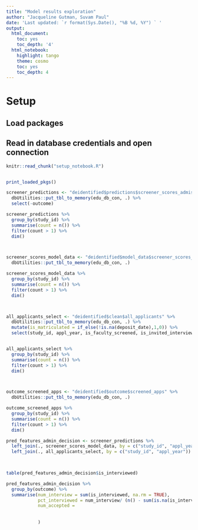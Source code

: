 ```yaml
---
title: "Model results exploration"
author: "Jacqueline Gutman, Suvam Paul"
date: 'Last updated: `r format(Sys.Date(), "%B %d, %Y") ` '
output:
  html_document:
    toc: yes
    toc_depth: '4'
  html_notebook:
    highlight: tango
    theme: cosmo
    toc: yes
    toc_depth: 4
---
```


# Setup
## Load packages
## Read in database credentials and open connection

```r
knitr::read_chunk("setup_notebook.R")
```

```r
```

```r
print_loaded_pkgs()
```


```r


screener_predictions <- "deidentified$predictions$screener_scores_admissions" %>% 
  dbUtilities::put_tbl_to_memory(edu_db_con, .) %>% 
  select(-outcome)

screener_predictions %>% 
  group_by(study_id) %>% 
  summarise(count = n()) %>% 
  filter(count > 1) %>% 
  dim()



screener_scores_model_data <- "deidentified$model_data$screener_scores_admissions" %>% 
  dbUtilities::put_tbl_to_memory(edu_db_con, .)

screener_scores_model_data %>% 
  group_by(study_id) %>% 
  summarise(count = n()) %>% 
  filter(count > 1) %>% 
  dim()



all_applicants_select <- "deidentified$clean$all_applicants" %>% 
  dbUtilities::put_tbl_to_memory(edu_db_con, .) %>% 
  mutate(is_matriculated = if_else(!is.na(deposit_date),1,0)) %>%
  select(study_id, appl_year, is_faculty_screened, is_invited_interview, is_interviewed, is_committee_reviewed, is_offered_admission, is_matriculated) 


all_applicants_select %>% 
  group_by(study_id) %>% 
  summarise(count = n()) %>% 
  filter(count > 1) %>% 
  dim()



outcome_screened_apps <- "deidentified$outcome$screened_apps" %>% 
  dbUtilities::put_tbl_to_memory(edu_db_con, .)

outcome_screened_apps %>% 
  group_by(study_id) %>% 
  summarise(count = n()) %>% 
  filter(count > 1) %>% 
  dim()
```



```r

pred_features_admin_decision <- screener_predictions %>% 
  left_join(., screener_scores_model_data, by = c("study_id", "appl_year")) %>% 
  left_join(., all_applicants_select, by = c("study_id", "appl_year"))

  
```


```r
table(pred_features_admin_decision$is_interviewed)

pred_features_admin_decision %>% 
  group_by(outcome) %>%
  summarise(num_interview = sum(is_interviewed, na.rm = TRUE), 
            pct_interviewed = num_interview/ (n() - sum(is.na(is_interviewed))),
            num_accepted = 
            
            
            )



```

